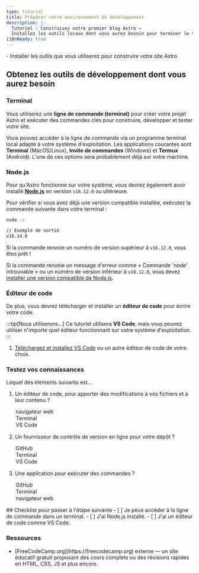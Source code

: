 ```yaml
---
type: tutorial
title: Préparer votre environnement de développement
description: |-
  Tutoriel : Construisez votre premier blog Astro —
  Installez les outils locaux dont vous aurez besoin pour terminer le tutoriel
i18nReady: true
---
```




<PreCheck>
  - Installer les outils que vous utiliserez pour construire votre site Astro
</PreCheck>

## Obtenez les outils de développement dont vous aurez besoin

### Terminal

Vous utiliserez une **ligne de commande (terminal)** pour créer votre projet Astro et exécuter des commandes clés pour construire, développer et tester votre site.

Vous pouvez accéder à la ligne de commande via un programme terminal local adapté à votre système d'exploitation. Les applications courantes sont **Terminal** (MacOS/Linux), **Invite de commandes** (Windows) et **Termux** (Android). L'une de ces options sera probablement déjà sur votre machine.

### Node.js

Pour qu'Astro fonctionne sur votre système, vous devrez également avoir installé [**Node.js**](https://nodejs.org/fr/) en version `v16.12.0` ou ultérieure.

Pour vérifier si vous avez déjà une version compatible installée, exécutez la commande suivante dans votre terminal :

```sh
node -v

// Exemple de sortie
v16.14.0
```

Si la commande renvoie un numéro de version supérieur à `v16.12.0`, vous êtes prêt !

Si la commande renvoie un message d'erreur comme « Commande 'node' introuvable » ou un numéro de version inférieur à `v16.12.0`, vous devez [installer une version compatible de Node.js](https://docs.npmjs.com/downloading-and-installing-node-js-and-npm).

### Éditeur de code

De plus, vous devrez télécharger et installer un **éditeur de code** pour écrire votre code.

:::tip[Nous utiliserons...]
Ce tutoriel utilisera **VS Code**, mais vous pouvez utiliser n'importe quel éditeur fonctionnant sur votre système d'exploitation.
:::

1. [Téléchargez et installez VS Code](https://code.visualstudio.com/#alt-downloads) ou un autre éditeur de code de votre choix.




<Box icon="question-mark">

### Testez vos connaissances

Lequel des éléments suivants est...
1. Un éditeur de code, pour apporter des modifications à vos fichiers et à leur contenu ?

    <MultipleChoice>
      <Option>
        navigateur web
      </Option>
      <Option>
        Terminal
      </Option>
      <Option isCorrect>
        VS Code
      </Option>
    </MultipleChoice>

2. Un fournisseur de contrôle de version en ligne pour votre dépôt ?

    <MultipleChoice>
      <Option isCorrect>
        GitHub
      </Option>
      <Option>
        Terminal
      </Option>
      <Option>
        VS Code
      </Option>
    </MultipleChoice>

3. Une application pour exécuter des commandes ?
    <MultipleChoice>
      <Option>
        GitHub
      </Option>
      <Option isCorrect>
        Terminal
      </Option>
      <Option>
        navigateur web
      </Option>
    </MultipleChoice>

</Box>

<Box icon="check-list">
## Checklist pour passer à l'étape suivante

<Checklist>
- [ ] Je peux accéder à la ligne de commande dans un terminal.
- [ ] J'ai Node.js installé.
- [ ] J'ai un éditeur de code comme VS Code.
</Checklist>
</Box>


### Ressources

- <p>[FreeCodeCamp.org](https://freecodecamp.org) <Badge>externe</Badge> — un site éducatif gratuit proposant des cours complets ou des révisions rapides en HTML, CSS, JS et plus encore.</p>
